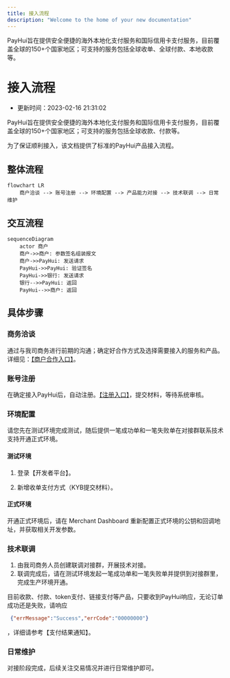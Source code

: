 ```yaml
---
title: 接入流程
description: "Welcome to the home of your new documentation"
---
```

PayHui旨在提供安全便捷的海外本地化支付服务和国际信用卡支付服务，目前覆盖全球的150+个国家地区；可支持的服务包括全球收单、全球付款、本地收款等。

# 接入流程
* 更新时间：2023-02-16 21:31:02

PayHui旨在提供安全便捷的海外本地化支付服务和国际信用卡支付服务，目前覆盖全球的150+个国家地区；可支持的服务包括全球收款、付款等。

为了保证顺利接入，该文档提供了标准的PayHui产品接入流程。

## 整体流程

```mermaid
flowchart LR
    商户洽谈 --> 账号注册 --> 环境配置 --> 产品能力对接 --> 技术联调 --> 日常维护
```
## 交互流程

```mermaid
sequenceDiagram
    actor 商户
    商户->>商户: 参数签名组装报文
    商户->>PayHui: 发送请求
    PayHui->>PayHui: 验证签名
    PayHui->>银行: 发送请求
    银行-->>PayHui: 返回
    PayHui-->>商户: 返回

```
## 具体步骤
### 商务洽谈
 通过与我司商务进行前期的沟通；确定好合作方式及选择需要接入的服务和产品。详细见：[【商户合作入口】](https://global.payhui.com/app/login)。

### 账号注册
在确定接入PayHui后，自动注册。[【注册入口】](https://global.payhui.com/app/signup)，提交材料，等待系统审核。

### 环境配置


请您先在测试环境完成测试，随后提供一笔成功单和一笔失败单在对接群联系技术支持开通正式环境。

#### 测试环境

1) 登录【开发者平台】。

2) 新增收单支付方式（KYB提交材料）。
#### 正式环境
开通正式环境后，请在 Merchant Dashboard 重新配置正式环境的公钥和回调地址，并获取相关开发参数。

### 技术联调
1) 由我司商务人员创建联调对接群，开展技术对接。
1) 联调完成后，请在测试环境发起一笔成功单和一笔失败单并提供到对接群里，完成生产环境开通。
<Tip>

目前收款、付款、token支付、链接支付等产品，只要收到PayHui响应，无论订单成功还是失败，请响应

``` json
 {"errMessage":"Success","errCode":"00000000"}
```
，详细请参考【支付结果通知】。

</Tip>

### 日常维护
对接阶段完成，后续关注交易情况并进行日常维护即可。
